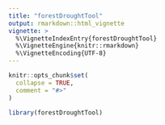 ```yaml
---
title: "forestDroughtTool"
output: rmarkdown::html_vignette
vignette: >
  %\VignetteIndexEntry{forestDroughtTool}
  %\VignetteEngine{knitr::rmarkdown}
  %\VignetteEncoding{UTF-8}
---
```


```r
knitr::opts_chunk$set(
  collapse = TRUE,
  comment = "#>"
)
```

```r
library(forestDroughtTool)
```
